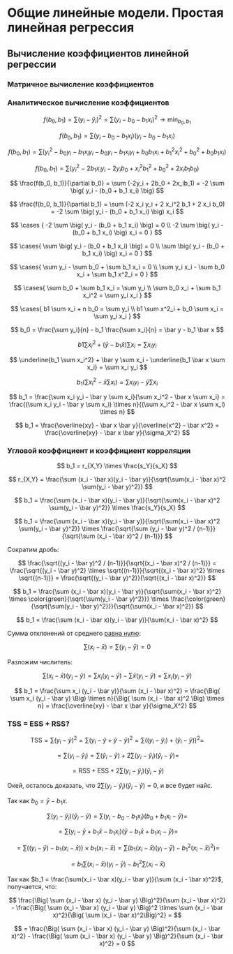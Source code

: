 # Общие линейные модели. Простая линейная регрессия {#andan-simplelinear}


## Вычисление коэффициентов линейной регрессии
::: {.lab-chapter .lab-senior}
:::

### Матричное вычисление коэффициентов


### Аналитическое вычисление коэффициентов

$$
f(b_0, b_1) = \sum (y_i - \hat y_i)^2 = \sum (y_i - b_0 - b_1x_i)^2 \rightarrow \min_{b_0, b_1}
$$

$$
f(b_0, b_1) = \sum (y_i - b_0 - b_1x_i) (y_i - b_0 - b_1x_i)
$$

$$
f(b_0, b_1) = 
\sum (y_i^2 - b_0 y_i - b_1 x_i y_i - b_0 y_i - b_1 x_i y_i + b_0 b_1 x_i + b_1^2 x_i^2 + b_0^2 + b_0 b_1 x_i)
$$

$$
f(b_0, b_1) = 
\sum(y_i^2 - 2 b_1 x_i y_i - 2 y_i b_0 + x_i^2 b_1^2 + b_0^2 + 2 x_i b_1 b_0)
$$

$$
\frac{f(b_0, b_1)}{\partial b_0} = \sum (-2y_i + 2b_0 + 2x_ib_1) = 
-2 \sum \big( y_i - (b_0 + b_1 x_i) \big)
$$

$$
\frac{f(b_0, b_1)}{\partial b_1} = \sum (-2 x_i y_i + 2 x_i^2 b_1 + 2 x_i b_0) = -2 \sum \big( y_i - (b_0 + b_1 x_i) \big) x_i
$$

$$
\cases {
-2 \sum \big( y_i - (b_0 + b_1 x_i) \big) = 0 \\
-2 \sum \big( y_i - (b_0 + b_1 x_i) \big) x_i = 0
}
$$

$$
\cases{
\sum \big( y_i - (b_0 + b_1 x_i) \big) = 0 \\
\sum \big( y_i - (b_0 + b_1 x_i) \big) x_i = 0
}
$$

$$
\cases{
\sum y_i - \sum b_0 + \sum b_1 x_i = 0 \\
\sum y_i x_i - \sum b_0 x_i + \sum b_1 x^2_i = 0
}
$$

$$
\cases{
\sum b_0 + \sum b_1 x_i = \sum y_i \\
\sum b_0 x_i + \sum b_1 x_i^2 = \sum y_i x_i
}
$$

$$
\cases{
b1 \sum x_i + n b_0 = \sum y_i \\
b1 \sum x^2_i + b_0 \sum x_i = \sum y_i x_i
}
$$

$$
b_0 = \frac{\sum y_i}{n} - b_1 \frac{\sum x_i}{n} = \bar y - b_1 \bar x
$$

$$
b1 \sum x_i^2 + (\bar y - b_1 \bar x) \sum x_i = \sum x_i y_i
$$

$$
\underline{b_1 \sum x_i^2} + \bar y \sum x_i - \underline{b_1 \bar x \sum x_i} = \sum x_i y_i
$$

$$
b_1 \Big( \sum x_i^2 - \bar x \sum x_i \Big) = 
\sum x_i y_i - \bar y \sum x_i
$$

$$
b_1 = \frac{\sum x_i y_i - \bar y \sum x_i}{\sum x_i^2 - \bar x \sum x_i} = 
\frac{(\sum x_i y_i - \bar y \sum x_i) \times n}{(\sum x_i^2 - \bar x \sum x_i) \times n}
$$

$$
b_1 = \frac{\overline{xy} - \bar x \bar y}{\overline{x^2} - \bar x^2} = 
\frac{\overline{xy} - \bar x \bar y}{\sigma_X^2}
$$

### Угловой коэффициент и коэффициент корреляции
:::{.lab-chapter .lab-senior}
:::

$$
b_1 = r_{X,Y} \times \frac{s_Y}{s_X}
$$

$$
r_{X,Y} = \frac{\sum (x_i - \bar x)(y_i - \bar y)}{\sqrt{\sum(x_i - \bar x)^2 \sum(y_i - \bar y)^2}}
$$

$$
b_1 = \frac{\sum (x_i - \bar x)(y_i - \bar y)}{\sqrt{\sum(x_i - \bar x)^2 \sum(y_i - \bar y)^2}}
\times
\frac{s_Y}{s_X}
$$

$$
b_1 = \frac{\sum (x_i - \bar x)(y_i - \bar y)}{\sqrt{\sum(x_i - \bar x)^2 \sum(y_i - \bar y)^2}}
\times
\frac{\sqrt{\sum (y_i - \bar y)^2 / (n-1)}}{\sqrt{\sum (x_i - \bar x)^2 / (n-1)}}
$$

Сократим дробь:

$$
\frac{\sqrt{(y_i - \bar y)^2 / (n-1)}}{\sqrt{(x_i - \bar x)^2 / (n-1)}} = 
\frac{\sqrt{(y_i - \bar y)^2} \times \sqrt{(n-1)}}{\sqrt{(x_i - \bar x)^2} \times \sqrt{(n-1)}} = \frac{\sqrt{(y_i - \bar y)^2}}{\sqrt{(x_i - \bar x)^2}}
$$



$$
b_1 = \frac{\sum (x_i - \bar x)(y_i - \bar y)}{\sqrt{\sum(x_i - \bar x)^2} \times \color{green}{\sqrt{\sum(y_i - \bar y)^2}}}
\times
\frac{\color{green}{\sqrt{\sum(y_i - \bar y)^2}}}{\sqrt{\sum(x_i - \bar x)^2}}
$$

$$
b_1 = \frac{\sum (x_i - \bar x)(y_i - \bar y)}{\sum(x_i - \bar x)^2}
$$

Сумма отклонений от среднего [равна нулю]():

$$
\sum(x_i - \bar x) = \sum (y_i - \bar y) = 0
$$

Разложим числитель:

$$
\sum (x_i - \bar x) (y_i - \bar y) = 
\sum x_i (y_i - \bar y) - \sum \bar x (y_i - \bar y) = 
\sum x_i (y_i - \bar y)
$$

$$
b_1 = \frac{\sum x_i (y_i - \bar y)}{\sum (x_i - \bar x)^2} = 
\frac{\Big( \sum x_i (y_i - \bar y) \Big) \times n}{\Big( \sum (x_i - \bar x)^2 \Big) \times n} = \frac{\overline{xy} - \bar x \bar y}{\sigma_X^2}
$$


### TSS = ESS + RSS?
:::{.lab-chapter .lab-guru}
:::

$$
\mathrm{TSS} = 
\sum (y_i - \bar y)^2 = 
\sum (y_i - \hat y + \hat y - \bar y)^2 = 
\sum \big( (y_i - \hat y_i) + (\hat y_i - \bar y) \big)^2 = 
$$

$$
= \sum (y_i - \hat y_i) = \sum (\hat y_i - \bar y) + 2 \sum (y_i - \hat y_i)(\hat y_i - \bar y) = 
$$

$$
= \mathrm{RSS} + \mathrm{ESS} + 2 \sum (y_i - \hat y_i)(\hat y_i - \bar y)
$$

Окей, осталось доказать, что $2 \sum (y_i - \hat y_i)(\hat y_i - \bar y) = 0$, и все будет найс.

Так как $b_0 = \bar y - b_1 x$.

$$
\sum (y_i - \hat y_i)(\hat y_i - \bar y) = \sum (y_i - b_0 - b_1 x_i) (b_0 + b_1 x_i - \bar y) =
$$

$$
= \sum (y_i - \bar y + b_1 \bar x - b_1x_i) (\bar y - b_1 \bar x + b_1 x_i - \bar y) =
$$

$$
= \sum \big( (y_i - \bar y) - b_1(x_i - \bar x) \big) \times b_1 (x_i - \bar x) = 
\sum \big( b_1 (x_i - \bar x) (y_i - \bar y) - b_1^2 (x_i - \bar x)^2 \big) = 
$$

$$
= b_1 \sum (x_i - \bar x) (y_i - \bar y) - b_1^2 \sum (x_i - \bar x)
$$

Так как $b_1 = \frac{\sum(x_i - \bar x)(y_i - \bar y)}{\sum (x_i - \bar x)^2}$, получается, что:

$$
\frac{\Big( \sum (x_i - \bar x) (y_i - \bar y) \Big)^2}{\sum (x_i - \bar x)^2} - \frac{\Big( \sum (x_i - \bar x) (y_i - \bar y) \Big)^2 \times \sum (x_i - \bar x)^2}{\Big( \sum (x_i - \bar x)^2\Big)^2} = 
$$

$$
= \frac{\Big( \sum (x_i - \bar x) (y_i - \bar y) \Big)^2}{\sum (x_i - \bar x)^2} - \frac{\Big( \sum (x_i - \bar x) (y_i - \bar y) \Big)^2}{\sum (x_i - \bar x)^2} = 0
$$
















